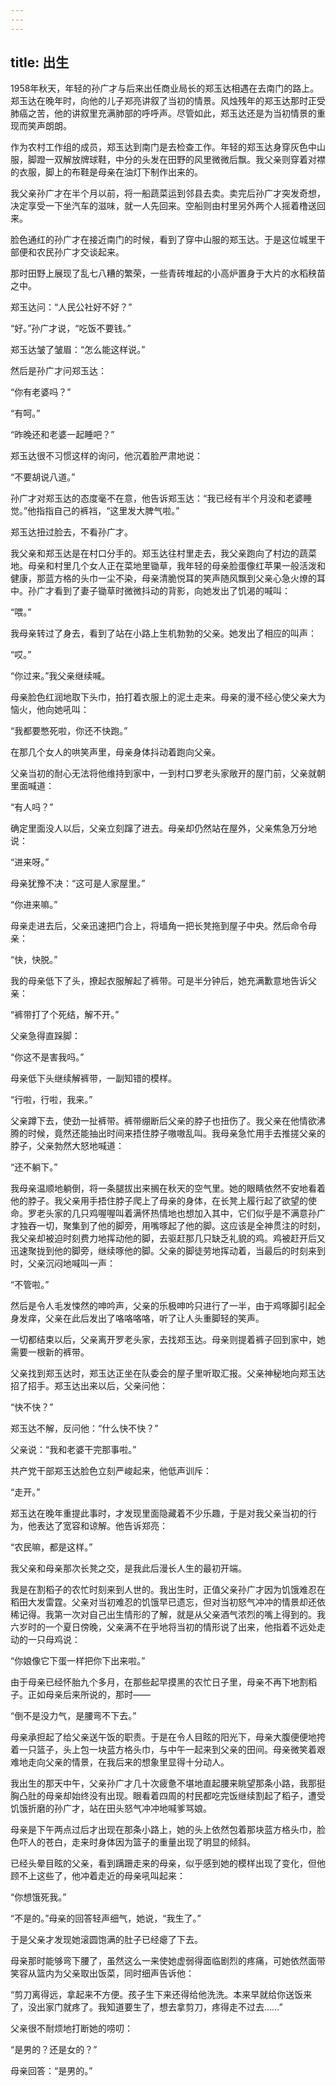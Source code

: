 ```yaml
---
---
---
```

title: 出生
---




1958年秋天，年轻的孙广才与后来出任商业局长的郑玉达相遇在去南门的路上。郑玉达在晚年时，向他的儿子郑亮讲叙了当初的情景。风烛残年的郑玉达那时正受肺癌之苦，他的讲叙里充满肺部的呼呼声。尽管如此，郑玉达还是为当初情景的重现而笑声朗朗。

作为农村工作组的成员，郑玉达到南门是去检查工作。年轻的郑玉达身穿灰色中山服，脚蹬一双解放牌球鞋，中分的头发在田野的风里微微后飘。我父亲则穿着对襟的衣服，脚上的布鞋是母亲在油灯下制作出来的。

我父亲孙广才在半个月以前，将一船蔬菜运到邻县去卖。卖完后孙广才突发奇想，决定享受一下坐汽车的滋味，就一人先回来。空船则由村里另外两个人摇着橹送回来。

脸色通红的孙广才在接近南门的时候，看到了穿中山服的郑玉达。于是这位城里干部便和农民孙广才交谈起来。

那时田野上展现了乱七八糟的繁荣，一些青砖堆起的小高炉置身于大片的水稻秧苗之中。

郑玉达问：“人民公社好不好？”

“好。”孙广才说，“吃饭不要钱。”

郑玉达皱了皱眉：“怎么能这样说。”

然后是孙广才问郑玉达：

“你有老婆吗？”

“有呵。”

“昨晚还和老婆一起睡吧？”

郑玉达很不习惯这样的询问，他沉着脸严肃地说：

“不要胡说八道。”

孙广才对郑玉达的态度毫不在意，他告诉郑玉达：“我已经有半个月没和老婆睡觉。”他指指自己的裤裆，“这里发大脾气啦。”

郑玉达扭过脸去，不看孙广才。

我父亲和郑玉达是在村口分手的。郑玉达往村里走去，我父亲跑向了村边的蔬菜地。母亲和村里几个女人正在菜地里锄草，我年轻的母亲脸蛋像红苹果一般活泼和健康，那蓝方格的头巾一尘不染，母亲清脆悦耳的笑声随风飘到父亲心急火燎的耳中。孙广才看到了妻子锄草时微微抖动的背影，向她发出了饥渴的喊叫：

“喂。”

我母亲转过了身去，看到了站在小路上生机勃勃的父亲。她发出了相应的叫声：

“哎。”

“你过来。”我父亲继续喊。

母亲脸色红润地取下头巾，拍打着衣服上的泥土走来。母亲的漫不经心使父亲大为恼火，他向她吼叫：

“我都要憋死啦，你还不快跑。”

在那几个女人的哄笑声里，母亲身体抖动着跑向父亲。

父亲当初的耐心无法将他维持到家中，一到村口罗老头家敞开的屋门前，父亲就朝里面喊道：

“有人吗？”

确定里面没人以后，父亲立刻蹿了进去。母亲却仍然站在屋外，父亲焦急万分地说：

“进来呀。”

母亲犹豫不决：“这可是人家屋里。”

“你进来嘛。”

母亲走进去后，父亲迅速把门合上，将墙角一把长凳拖到屋子中央。然后命令母亲：

“快，快脱。”

我的母亲低下了头，撩起衣服解起了裤带。可是半分钟后，她充满歉意地告诉父亲：

“裤带打了个死结，解不开。”

父亲急得直跺脚：

“你这不是害我吗。”

母亲低下头继续解裤带，一副知错的模样。

“行啦，行啦，我来。”

父亲蹲下去，使劲一扯裤带。裤带绷断后父亲的脖子也扭伤了。我父亲在他情欲沸腾的时候，竟然还能抽出时间来捂住脖子嗷嗷乱叫。我母亲急忙用手去推搓父亲的脖子，父亲勃然大怒地喊道：

“还不躺下。”

我母亲温顺地躺倒，将一条腿拔出来搁在秋天的空气里。她的眼睛依然不安地看着他的脖子。我父亲用手捂住脖子爬上了母亲的身体，在长凳上履行起了欲望的使命。罗老头家的几只鸡喔喔叫着满怀热情地也想加入其中，它们似乎是不满意孙广才独吞一切，聚集到了他的脚旁，用嘴啄起了他的脚。这应该是全神贯注的时刻，我父亲却被迫时刻费力地挥动他的脚，去驱赶那几只缺乏礼貌的鸡。鸡被赶开后又迅速聚拢到他的脚旁，继续啄他的脚。父亲的脚徒劳地挥动着，当最后的时刻来到时，父亲沉闷地喊叫一声：

“不管啦。”

然后是令人毛发悚然的呻吟声，父亲的乐极呻吟只进行了一半，由于鸡啄脚引起全身发痒，父亲在此后发出了咯咯咯咯，听了让人头重脚轻的笑声。

一切都结束以后，父亲离开罗老头家，去找郑玉达。母亲则提着裤子回到家中，她需要一根新的裤带。

父亲找到郑玉达时，郑玉达正坐在队委会的屋子里听取汇报。父亲神秘地向郑玉达招了招手。郑玉达出来以后，父亲问他：

“快不快？”

郑玉达不解，反问他：“什么快不快？”

父亲说：“我和老婆干完那事啦。”

共产党干部郑玉达脸色立刻严峻起来，他低声训斥：

“走开。”

郑玉达在晚年重提此事时，才发现里面隐藏着不少乐趣，于是对我父亲当初的行为，他表达了宽容和谅解。他告诉郑亮：

“农民嘛，都是这样。”

我父亲和母亲那次长凳之交，是我此后漫长人生的最初开端。

我是在割稻子的农忙时刻来到人世的。我出生时，正值父亲孙广才因为饥饿难忍在稻田大发雷霆。父亲对当初难忍的饥饿早已遗忘，但对当初怒气冲冲的情景却还依稀记得。我第一次对自己出生情形的了解，就是从父亲酒气浓烈的嘴上得到的。我六岁时的一个夏日傍晚，父亲满不在乎地将当初的情形说了出来，他指着不远处走动的一只母鸡说：

“你娘像它下蛋一样把你下出来啦。”

由于母亲已经怀胎九个多月，在那些起早摸黑的农忙日子里，母亲不再下地割稻子。正如母亲后来所说的，那时——

“倒不是没力气，是腰弯不下去。”

母亲承担起了给父亲送午饭的职责。于是在令人目眩的阳光下，母亲大腹便便地挎着一只篮子，头上包一块蓝方格头巾，与中午一起来到父亲的田间。母亲微笑着艰难地走向父亲的情景，在我后来的想象里显得十分动人。

我出生的那天中午，父亲孙广才几十次疲惫不堪地直起腰来眺望那条小路，我那挺胸凸肚的母亲却始终没有出现。眼看着四周的村民都吃完饭继续割起了稻子，遭受饥饿折磨的孙广才，站在田头怒气冲冲地喊爹骂娘。

母亲是下午两点过后才出现在那条小路上，她的头上依然包着那块蓝方格头巾，脸色吓人的苍白，走来时身体因为篮子的重量出现了明显的倾斜。

已经头晕目眩的父亲，看到蹒跚走来的母亲，似乎感到她的模样出现了变化，但他顾不上这些了，他冲着走近的母亲吼叫起来：

“你想饿死我。”

“不是的。”母亲的回答轻声细气，她说，“我生了。”

于是父亲才发现她滚圆饱满的肚子已经瘪了下去。

母亲那时能够弯下腰了，虽然这么一来使她虚弱得面临剧烈的疼痛，可她依然面带笑容从篮内为父亲取出饭菜，同时细声告诉他：

“剪刀离得远，拿起来不方便。孩子生下来还得给他洗洗。本来早就给你送饭来了，没出家门就疼了。我知道要生了，想去拿剪刀，疼得走不过去……”

父亲很不耐烦地打断她的唠叨：

“是男的？还是女的？”

母亲回答：“是男的。”